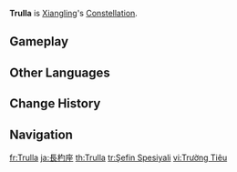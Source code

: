 {{Constellation Overview Infobox
|title     = Trulla
|character = Xiangling
|meaning   = Ladle
}}
'''Trulla''' is [[Xiangling]]'s [[Constellation]].

==Gameplay==
{{Constellation Table|Xiangling}}

==Other Languages==
{{Other Languages
|en       = Trulla
|en_lang  = la
|en_tl    = Ladle
|zhs      = 长杓座
|zhs_rm   = Cháng Biāo Zuò
|zht      = 長杓座
|zht_rm   = Cháng Biāo Zuò
|zh_tl    = Long Dipper Constellation
|ja       = 長杓座
|ja_rm    = Choushaku-za{{Assumed}}
|ja_tl    = Long Dipper Constellation{{Sino|ja}}
|ko       = 국자자리
|ko_rm    = Gukja-jari
|ko_tl    = Ladle Constellation
|es       = Trullae
|es_lang  = la
|es_tl    = Ladles
|fr       = Trulla
|ru       = Поварской Черпак
|ru_tl    = Cook's Ladle
|th       = Trulla
|vi       = Cung Trường Tiêu
|vi_tl    = 
|de       = Trulla
|id       = Ladle
|pt       = Trulla
|tr       = Şefin Spesiyali
|tr_tl    = Chef's Specialty
|it       = Trulla
}}

==Change History==
{{Change History|1.0}}

==Navigation==
{{Constellation Navbox}}

[[fr:Trulla]]
[[ja:長杓座]]
[[th:Trulla]]
[[tr:Şefin Spesiyali]]
[[vi:Trường Tiêu]]